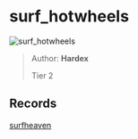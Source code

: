 
# surf_hotwheels

![surf_hotwheels](https://raw.githubusercontent.com/Sayt123/SurfMapPics/Maps-and-bonuses/csgo/surf_hotwheels.jpg)

> Author: **Hardex**
>
> Tier 2

## Records

[surfheaven](https://surfheaven.eu/map/surf_hotwheels)
